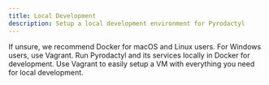 ```yaml
---
title: Local Development
description: Setup a local development environment for Pyrodactyl
---
```


<Callout type="info">
  If unsure, we recommend Docker for macOS and Linux users. For Windows users,
  use Vagrant.
</Callout>

<Cards>
  <Card
    title="Using Docker (macOS & Linux)"
    href="/docs/pyrodactyl/local-development/docker"
  >
    Run Pyrodactyl and its services locally in Docker for development.
  </Card>
  <Card
    title="Using Vagrant (Windows, macOS, Linux)"
    href="/docs/pyrodactyl/local-development/vagrant"
  >
    Use Vagrant to easily setup a VM with everything you need for local
    development.
  </Card>
</Cards>

